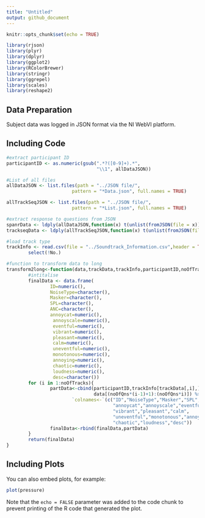 ```yaml
---
title: "Untitled"
output: github_document
---
```


```r
knitr::opts_chunk$set(echo = TRUE)

library(rjson)
library(plyr)
library(dplyr)
library(ggplot2)
library(RColorBrewer)
library(stringr)
library(ggrepel)
library(scales)
library(reshape2)
```

## Data Preparation

Subject data was logged in JSON format via the NI WebVI platform. 

## Including Code

```r

#extract participant ID
participantID <- as.numeric(gsub(".*?([0-9]+).*", 
                                 "\\1", allDataJSON))

#List of all files
allDataJSON <- list.files(path = "../JSON file/",
                        pattern = "*Data.json", full.names = TRUE) 

allTrackSeqJSON <- list.files(path = "../JSON file/",
                        pattern = "*List.json", full.names = TRUE)

#extract response to questions from JSON
spanrData <- ldply(allDataJSON,function(x) t(unlist(fromJSON(file = x))))
trackseqData <- ldply(allTrackSeqJSON,function(x) t(unlist(fromJSON(file = x))))

#load track type
trackInfo <- read.csv(file = "../Soundtrack_Information.csv",header = TRUE) %>%
        select(!No.)

#function to transform data to long
transform2long<-function(data,trackData,trackInfo,participantID,noOfTracks,noOfQns){
        #intitalise
        finalData <- data.frame(
                ID=numeric(),
                NoiseType=character(),
                Masker=character(),
                SPL=character(),
                ANC=character(),
                annoycat=numeric(),
                 annoyscale=numeric(), 
                 eventful=numeric(),
                 vibrant=numeric(),
                 pleasant=numeric(),
                 calm=numeric(),
                 uneventful=numeric(),
                 monotonous=numeric(),
                 annoying=numeric(),
                 chaotic=numeric(),
                 loudness=numeric(),
                 desc=character())
        for (i in 1:noOfTracks){
                partData<-cbind(participantID,trackInfo[trackData[,i],],
                                data[(noOfQns*(i-1)+1):(noOfQns*i)]) %>%
                        `colnames<-`(c("ID","NoiseType","Masker","SPL","ANC",
                                       "annoycat","annoyscale","eventful",
                                       "vibrant","pleasant","calm",
                                       "uneventful","monotonous","annoying",
                                       "chaotic","loudness","desc"))
                finalData<-rbind(finalData,partData)
        }
        return(finalData)
}


```

## Including Plots

You can also embed plots, for example:

```r
plot(pressure)
```

Note that the `echo = FALSE` parameter was added to the code chunk to prevent printing of the R code that generated the plot.
